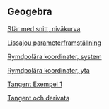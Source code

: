 ## Geogebra


[Sfär med snitt, nivåkurva](sphere_plane2.ggb)

[Lissajou parameterframställning](Lissajou.ggb)

[Rymdpolära koordinater, system](rymdpolkoord.ggb)

[Rymdpolära koordinater, yta](rymdpol_koord.ggb)

[Tangent Exempel 1](tangentexempel1.ggb)

[Tangent och derivata](tangentvektParametr.ggb)
